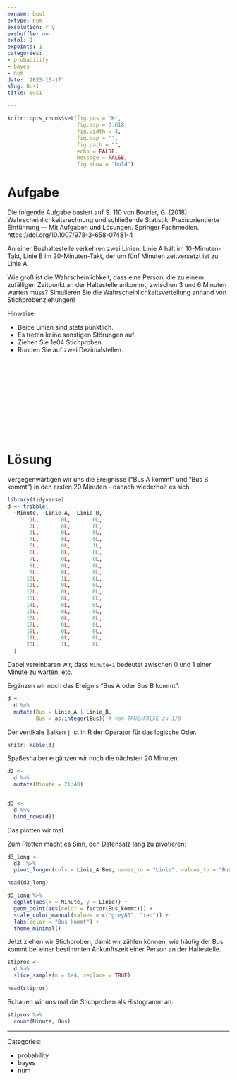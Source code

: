 ```yaml
---
exname: bus1
extype: num
exsolution: r y
exshuffle: no
extol: 1
expoints: 1
categories:
- probability
- bayes
- num
date: '2023-10-17'
slug: Bus1
title: Bus1

---
```







```r
knitr::opts_chunk$set(fig.pos = 'H',
                      fig.asp = 0.618,
                      fig.width = 4,
                      fig.cap = "", 
                      fig.path = "",
                      echo = FALSE,
                      message = FALSE,
                      fig.show = "hold")
```






# Aufgabe

Die folgende Aufgabe basiert auf S. 110 von Bourier, G. (2018). Wahrscheinlichkeitsrechnung und schließende Statistik: Praxisorientierte Einführung — Mit Aufgaben und Lösungen. Springer Fachmedien. https://doi.org/10.1007/978-3-658-07481-4


An einer Bushaltestelle verkehren zwei Linien. Linie A hält im 10-Minuten-Takt, Linie B im 20-Minuten-Takt, der um fünf Minuten zeitversetzt ist zu Linie A. 



Wie groß ist die Wahrscheinlichkeit, dass eine Person, die zu einem zufälligen Zeitpunkt an der Haltestelle ankommt, zwischen 3  und  6 Minuten warten muss? Simulieren Sie die Wahrscheinlichkeitsverteilung anhand von Stichprobenziehungen!


Hinweise:

- Beide Linien sind stets pünktlich.
- Es treten keine sonstigen Störungen auf.
- Ziehen Sie 1e04 Stichproben.
- Runden Sie auf zwei Dezimalstellen.


</br>
</br>
</br>
</br>
</br>
</br>
</br>
</br>
</br>
</br>

# Lösung


Vergegenwärtigen wir uns die Ereignisse ("Bus A kommt" und "Bus B kommt") in den ersten 20 Minuten - danach wiederholt es sich.


```r
library(tidyverse)
d <- tribble(
  ~Minute, ~Linie_A, ~Linie_B,
       1L,       0L,       0L,
       2L,       0L,       0L,
       3L,       0L,       0L,
       4L,       0L,       0L,
       5L,       0L,       1L,
       6L,       0L,       0L,
       7L,       0L,       0L,
       8L,       0L,       0L,
       9L,       0L,       0L,
      10L,       1L,       0L,
      11L,       0L,       0L,
      12L,       0L,       0L,
      13L,       0L,       0L,
      14L,       0L,       0L,
      15L,       0L,       0L,
      16L,       0L,       0L,
      17L,       0L,       0L,
      18L,       0L,       0L,
      19L,       0L,       0L,
      20L,       1L,       0L
  )
```


Dabei vereinbaren wir, dass `Minute=1` bedeutet zwischen 0 und 1 einer Minute zu warten, etc.

Ergänzen wir noch das Ereignis "Bus A oder Bus B kommt":

```r
d <-
  d %>% 
  mutate(Bus = Linie_A | Linie_B,
         Bus = as.integer(Bus)) # von TRUE/FALSE zu 1/0
```


Der vertikale Balken `|` ist in R der Operator für das logische Oder.


```r
knitr::kable(d)
```


Spaßeshalber ergänzen wir noch die nächsten 20 Minuten:

```r
d2 <- 
  d %>% 
  mutate(Minute = 21:40)


d3 <-
  d %>% 
  bind_rows(d2)
```


Das plotten wir mal.

Zum Plotten macht es Sinn, den Datensatz lang zu pivotieren:

```r
d3_long <- 
  d3  %>% 
  pivot_longer(cols = Linie_A:Bus, names_to = "Linie", values_to = "Bus_kommt") 

head(d3_long)
```



```r
d3_long %>% 
  ggplot(aes(x = Minute, y = Linie)) +
  geom_point(aes(color = factor(Bus_kommt))) +
  scale_color_manual(values = c("grey80", "red")) +
  labs(color = "Bus kommt") +
  theme_minimal()
```


Jetzt ziehen wir Stichproben, damit wir zählen können, wie häufig der Bus kommt bei einer bestimmten Ankunftszeit einer Person an der Haltestelle.


```r
stipros <-
  d %>% 
  slice_sample(n = 1e4, replace = TRUE)

head(stipros)
```



Schauen wir uns mal die Stichproben als Histogramm an:

```r
stipros %>% 
  count(Minute, Bus)
```





---

Categories: 

- probability
- bayes
- num


